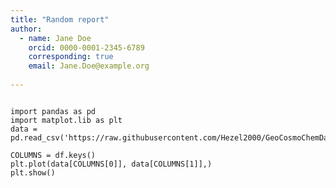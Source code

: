 ```yaml
---
title: "Random report"
author: 
  - name: Jane Doe
    orcid: 0000-0001-2345-6789
    corresponding: true
    email: Jane.Doe@example.org
    
---
```


<!-- 

# Instructions for the exercise

1. Move the file to the top level of your repository
2. Update the file _quarto.yml in your repository to include the report in your webpage
3. Load a dataset from https://github.com/Hezel2000/GeoCosmoChemDataAndTools/tree/main/csv
4. Update the YAML header of this file
5. Create a file `requirements.txt`on the top level of the repo
5. Update the CI/CD pipeline as instructed below
6. Create a short report, including plots created from the dataset (they can be interactive if you want -- the result is a webpage)
  a. Don't forget to update the `requirements.txt`with the libraries you call.  
  b. You are welcome to write and test any Python code elsewhere before including it in the report. 
  c. You might find the following pages useful for reference: 
      Figures: https://quarto.org/docs/authoring/figures.html
      Tables: https://quarto.org/docs/authoring/tables.html

The remainder of the document is a small example of how it might look like and provides some help to get started. Don't forget to compare the unrendered and the rendered version! 

By the way, to include Python code, write `python` instead of `r` in the curly brackets at the top of a code chunk. 

# Updating the CI/CD pipline

Add between lines 15 and 16: 

      - name: Install Python and Dependencies
        uses: actions/setup-python@v4
        with:
          python-version: '3.10'
          cache: 'pip'
      - run: pip install -r requirements.txt 

Make sure identations are correct! 

--> 
```

import pandas as pd
import matplot.lib as plt
data = pd.read_csv('https://raw.githubusercontent.com/Hezel2000/GeoCosmoChemDataAndTools/refs/heads/main/csv/Bastar%20Craton.csv')

COLUMNS = df.keys()
plt.plot(data[COLUMNS[0]], data[COLUMNS[1]],)
plt.show()

```



